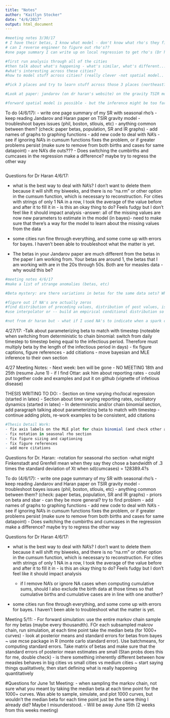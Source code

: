 ```yaml
---
title: "Notes"
author: "Kaitlyn Stocker"
date: "4/6/2017"
output: html_document
---
```


```r
#meeting notes 3/30/17
# I have their betas, I know what model - don't know what rho's they fit 
# can I reverse engineer to figure out rho's?? 
#one page summary I can write up on local regression to get rho's (Dr haran can ask Matt Ferrari) -- in particular, roughly speaking 1 pg, methodology used in order to get the rho's I get. Add some lil graphs. SEND WITHIN A WEEK 

#first run analysis through all of the cities
#then talk about what's happening - what's similar, what's different... 
#what's interesting across these cities? 
#how to model stuff across cities? (really clever -not spatial model.. things that might be happening synchronicely or a-synchronicely)

#Pick 3 places and try to learn stuff across those 3 places (northeast?) - what have they written about these places - also look at places that are smaller than the big guys (at least 2 of the smaller guys). Compare across... how well things fit for the certain city... ?Proportion of 0 inferred infecteds?...are there die-outs? 

#Look at paper: jandarov (on dr haran's website) on the gravity TSIR model. Get a taste of spatial version. Cool thing: 4 signitures (signiture=characteristic of how an infectious disease plays otu) - one is the propensity to get snuffed out. THey wrote a model that reproduced those characteristics well. *does my fitted model have the same signitures as the model itself 

#forward spatial model is possible - but the inference might be too far. May even be able to do the gravity model 
```

To do (4/6/17):
- write one page summary of my SR with seasonal rho's 
- keep reading Jandarov and Haran paper on TSIR gravity model 
- troubleshoot bayes issues (phil, boston, stlouis, etc)
  - anything common between them? (check: paper betas, population, SR and IR graphs)
- add names of graphs to graphing functions 
- add new code to deal with NA's 
  - see if ignoring NA's in cumsum functions fixes the problem, or if greater problems persist     (make sure to remove from both births and cases for same datapoint)
  - are NA's die outs???
- Does switching the cumbirths and cumcases in the regression make a difference? maybe try to regress the other way 


```r

```

Questions for Dr Haran 4/6/17:

- what is the best way to deal with NA's? I don't want to delete them because it will shift my biweeks, and there is no "na.rm" or other option in the cumsum function, which is necessary to reconstruction. For cities with strings of only 1 NA in a row, I took the average of the value before and after it to fill it in - is this an okay thing to do? Feels fudgy but I don't feel like it should impact analysis 
  -answer: all of the missing values are now new parameters to estimate in the model (in bayes)- need to make sure that there's a way for the model to learn about the missing values from the data
  
  
- some cities run fine through everything, and some come up with errors for bayes. I haven't been able to troubleshoot what the matter is yet. 

- The betas in your Jandarov paper are much different from the betas in the paper I am working from. Your betas are around 1, the betas that I am working with are in the 20s through 50s. Both are for measles data - why would this be? 

```r
#meeting notes 4/6/17
#make a list of strange anomalies (betas, etc)

#Beta mystery: are there variations in betas for the same data sets? What is my Rnot? 

#figure out if NA's are actually zeros
#find distribution of preceding values, distribution of post values, is it decreasing and then increasing? etc. If they are zeros, input 0.5 or 1 or something similar to start 
#use interpolator or -- build an empirical conditional distribution so look at what's happening around an NA, find places in data where things look similar but withouth NA's and assume that the same thing would be about the same 

#not from dr haran but - what if I used NA's to indicate when a spark comes to re-ignite the infection? could maybe use that to find some kind of baby spatial stuff 
```


4/27/17:
-Talk about parameterizing beta to match with timestep (noteable when switching from deterministic to chain binomial: switch from daily timestep to timestep being equal to the infectious period. Therefore must multiply beta by the length of the infectious period in days)
- fix figure captions, figure references
- add citiations
- move bayesian and MLE inference to their own section


4/27 Meeting Notes:
- Next week: ben will be gone 
- NO MEETING 18th and 25th (resume June 1)
- if I find Ottar: ask him about reporting rates
- could put together code and examples and put it on github (vignette of infetious disease)


THESIS WRITING TO DO:
- Section on time varying rho/local regression (started in latex)
- Section about time varying reporting rates, oscillatory dynamics (started in latex)
- In deterministic and/or chain binomial section, add paragraph talking about parameterizing beta to match with timestep 
- continue adding plots, re-work examples to be consistent, add citations 

```r
#Thesis Detail Work:
- fix axis labels on the MLE plot for chain binomial (and check other axis labels)
- fix notation in seasonal rho section 
- fix figure sizing and captioning 
- fix figure references
- add more citations 
```

Questions for Dr. Haran:
-notation for seasonal rho section
-what might Finkenstadt and Grenfell mean when they say they chose a bandwidth of .3 times the standard deviation of Xt when sd(cumcases) = 128389.4?s


To do (4/6/17):
- write one page summary of my SR with seasonal rho's 
- keep reading Jandarov and Haran paper on TSIR gravity model 
- troubleshoot bayes issues (phil, boston, stlouis, etc)
  - anything common between them? (check: paper betas, population, SR and IR graphs)
  - priors on beta and sbar - can they be more general? try to find problem 
- add names of graphs to graphing functions 
- add new code to deal with NA's 
  - see if ignoring NA's in cumsum functions fixes the problem, or if greater problems persist     (make sure to remove from both births and cases for same datapoint)
- Does switching the cumbirths and cumcases in the regression make a difference? maybe try to regress the other way 





Questions for Dr Haran 4/6/17:

- what is the best way to deal with NA's? I don't want to delete them because it will shift my biweeks, and there is no "na.rm" or other option in the cumsum function, which is necessary to reconstruction. For cities with strings of only 1 NA in a row, I took the average of the value before and after it to fill it in - is this an okay thing to do? Feels fudgy but I don't feel like it should impact analysis 

  - if I remove NA's or ignore NA cases when computing cumulative sums, should I also exclude the birth data at those times so that cumulative births and cumulative cases are in line with one another? 
  
- some cities run fine through everything, and some come up with errors for bayes. I haven't been able to troubleshoot what the matter is yet. 




Meeting 5/11:
- For forward simulation: use the entire markov chain sample for my betas (maybe every thousandth). FOr each subsampled makrov chain, run simulation, at each time point take the median beta (for 1000+ curves)
- look at posterior means and standard errors for betas from bayes ~ use mcse package in R (monte carlo standard error). Use batchmeans, for computing standard errors. Take matrix of betas and make sure that the standard errors of posterior mean estimates are small (Stan probs does this for me, double check)
- is there something inherently different between how measles behaves in big cities vs small cities vs medium cities ~ start saying things qualitatively, then start defining what is really happening quantitatively 

#Questions for June 1st Meeting:
- when sampling the markov chain, not sure what you meant by taking the median beta at each time point for the 1000+ curves. Was able to sample, simulate, and plot 1000 curves, but wouldn't the median beta for each time point just be the same thing I already did? Maybe I misunderstood.
- Will be away June 15th (2 weeks from this weeks meeting)
